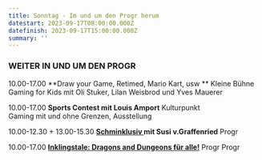 ```yaml
---
title: Sonntag - Im und um den Progr herum
datestart: 2023-09-17T08:00:00.000Z
datefinish: 2023-09-17T15:00:00.000Z
summary: ''
---
```


### WEITER IN UND UM DEN PROGR

10.00-17.00 	\*\*Draw your Game, Retimed, Mario Kart, usw \*\*		Kleine Bühne\
Gaming for Kids mit Oli Stuker, Lilan Weisbrod und Yves Mauerer

10.00-17.00	**Sports Contest mit Louis Amport**	Kulturpunkt\
Gaming mit und ohne Grenzen, Ausstellung

10.00-12.30 + 13.00-15.30 **[Schminklusiv ](https://playbern.ch/admin/index.html#/~/posts/Schminklusiv--schminken-fr-alle "Schminklusiv")mit Susi v.Graffenried**			Progr

10.00-17.00	**[Inklingstale: Dragons and Dungeons für alle!](https://www.youtube.com/c/InklingsTale)** 	Progr		Progr
